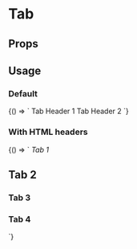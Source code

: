 
# Tab

<Meta
  title='Tab'
  component='fw-tab'
   />

## Props

<Props of="fw-tab"/>

## Usage

### Default
<Preview>
<Story name='Default'>{() => `
<fw-tab>Tab Header 1</fw-tab>
<fw-tab>Tab Header 2</fw-tab>
`}</Story>
</Preview>

### With HTML headers
<Preview>
<Story name='With HTML Headers'>{() => `
  <fw-tab><i>Tab 1</i></fw-tab>
  <fw-tab><h2>Tab 2</h2></fw-tab>
  <fw-tab disabled><h3>Tab 3</h3></fw-tab>
  <fw-tab><h3>Tab 4</h3></fw-tab>
`}</Story>
</Preview>